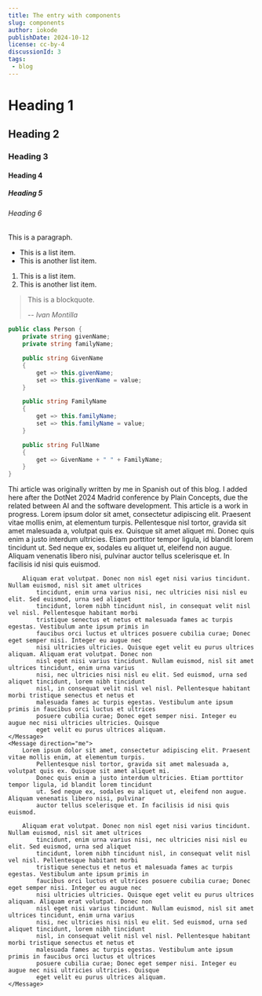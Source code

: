 ```yaml
---
title: The entry with components
slug: components
author: iokode
publishDate: 2024-10-12
license: cc-by-4
discussionId: 3
tags:
 - blog
---
```


# Heading 1
## Heading 2
### Heading 3
#### Heading 4
##### Heading 5
###### Heading 6

This is a paragraph.

* This is a list item.
* This is another list item.

1. This is a list item.
2. This is another list item.

> This is a blockquote.
>
> -- <cite>Ivan Montilla</cite>

```cs
public class Person {
    private string givenName;
    private string familyName;

    public string GivenName
    {
        get => this.givenName;
        set => this.givenName = value;
    }

    public string FamilyName
    {
        get => this.familyName;
        set => this.familyName = value;
    }

    public string FullName
    {
        get => GivenName + " " + FamilyName;
    }
}
```

<XPost author="martoutatech" id="1804864292879016139"/>

<Alert severity="note">
    Thi article was originally written by me in Spanish out of this blog. I added here after the DotNet 2024
    Madrid conference by Plain Concepts, due the related between AI and the software development.
</Alert>

<Alert severity="warning">
    This article is a work in progress.
</Alert>

<Conversation>
    <Message direction="other">
        Lorem ipsum dolor sit amet, consectetur adipiscing elit. Praesent vitae mollis enim, at elementum turpis.
            Pellentesque nisl tortor, gravida sit amet malesuada a, volutpat quis ex. Quisque sit amet aliquet mi.
            Donec quis enim a justo interdum ultricies. Etiam porttitor tempor ligula, id blandit lorem tincidunt
            ut. Sed neque ex, sodales eu aliquet ut, eleifend non augue. Aliquam venenatis libero nisi, pulvinar
            auctor tellus scelerisque et. In facilisis id nisi quis euismod.

        Aliquam erat volutpat. Donec non nisl eget nisi varius tincidunt. Nullam euismod, nisl sit amet ultrices
            tincidunt, enim urna varius nisi, nec ultricies nisi nisl eu elit. Sed euismod, urna sed aliquet
            tincidunt, lorem nibh tincidunt nisl, in consequat velit nisl vel nisl. Pellentesque habitant morbi
            tristique senectus et netus et malesuada fames ac turpis egestas. Vestibulum ante ipsum primis in
            faucibus orci luctus et ultrices posuere cubilia curae; Donec eget semper nisi. Integer eu augue nec
            nisi ultricies ultricies. Quisque eget velit eu purus ultrices aliquam. Aliquam erat volutpat. Donec non
            nisl eget nisi varius tincidunt. Nullam euismod, nisl sit amet ultrices tincidunt, enim urna varius
            nisi, nec ultricies nisi nisl eu elit. Sed euismod, urna sed aliquet tincidunt, lorem nibh tincidunt
            nisl, in consequat velit nisl vel nisl. Pellentesque habitant morbi tristique senectus et netus et
            malesuada fames ac turpis egestas. Vestibulum ante ipsum primis in faucibus orci luctus et ultrices
            posuere cubilia curae; Donec eget semper nisi. Integer eu augue nec nisi ultricies ultricies. Quisque
            eget velit eu purus ultrices aliquam.
    </Message>
    <Message direction="me">
        Lorem ipsum dolor sit amet, consectetur adipiscing elit. Praesent vitae mollis enim, at elementum turpis.
            Pellentesque nisl tortor, gravida sit amet malesuada a, volutpat quis ex. Quisque sit amet aliquet mi.
            Donec quis enim a justo interdum ultricies. Etiam porttitor tempor ligula, id blandit lorem tincidunt
            ut. Sed neque ex, sodales eu aliquet ut, eleifend non augue. Aliquam venenatis libero nisi, pulvinar
            auctor tellus scelerisque et. In facilisis id nisi quis euismod.

        Aliquam erat volutpat. Donec non nisl eget nisi varius tincidunt. Nullam euismod, nisl sit amet ultrices
            tincidunt, enim urna varius nisi, nec ultricies nisi nisl eu elit. Sed euismod, urna sed aliquet
            tincidunt, lorem nibh tincidunt nisl, in consequat velit nisl vel nisl. Pellentesque habitant morbi
            tristique senectus et netus et malesuada fames ac turpis egestas. Vestibulum ante ipsum primis in
            faucibus orci luctus et ultrices posuere cubilia curae; Donec eget semper nisi. Integer eu augue nec
            nisi ultricies ultricies. Quisque eget velit eu purus ultrices aliquam. Aliquam erat volutpat. Donec non
            nisl eget nisi varius tincidunt. Nullam euismod, nisl sit amet ultrices tincidunt, enim urna varius
            nisi, nec ultricies nisi nisl eu elit. Sed euismod, urna sed aliquet tincidunt, lorem nibh tincidunt
            nisl, in consequat velit nisl vel nisl. Pellentesque habitant morbi tristique senectus et netus et
            malesuada fames ac turpis egestas. Vestibulum ante ipsum primis in faucibus orci luctus et ultrices
            posuere cubilia curae; Donec eget semper nisi. Integer eu augue nec nisi ultricies ultricies. Quisque
            eget velit eu purus ultrices aliquam.
    </Message>
</Conversation>
